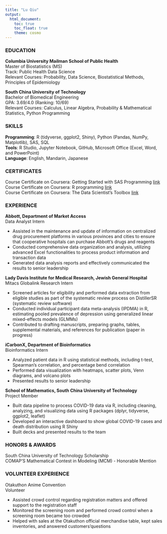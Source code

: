 ```yaml
---
title: "Lu Qiu"
output: 
  html_document:
    toc: true
    toc_float: true
    theme: cosmo
---
```


### EDUCATION

**Columbia University Mailman School of Public Health** <br>
Master of Biostatistics (MS) <br>
Track: Public Health Data Science <br>
Relevant Courses: Probability, Data Science, Biostatistical Methods, Principles of Epidemiology

**South China University of Technology** <br>
Bachelor of Biomedical Engineering <br>
GPA: 3.69/4.0 (Ranking: 10/69) <br>
Relevant Courses: Calculus, Linear Algebra, Probability & Mathematical Statistics, Python Programming

### SKILLS

**Programming**: R (tidyverse, ggplot2, Shiny), Python (Pandas, NumPy, Matplotlib), SAS, SQL <br>
**Tools**: R Studio, Jupyter Notebook, GitHub, Microsoft Office (Excel, Word, and PowerPoint) <br> 
**Language**: English, Mandarin, Japanese

### CERTIFICATES
Course Certificate on Coursera: Getting Started with SAS Programming [link](https://coursera.org/share/5e3a33e50101a31076375c4a125a6ad4) <br>
Course Certificate on Coursera: R programming [link](https://coursera.org/share/a2517a50f07f235cd1607953afff3e02)<br> 
Course Certificate on Coursera: The Data Scientist’s Toolbox
[link](https://coursera.org/share/b8c48e29daaf28a3bbab032fefad70a9)<br>

### EXPERIENCE
**Abbott, Department of Market Access** <br>
Data Analyst Intern 

* Assisted in the maintenance and update of information on centralized drug procurement platforms in various provinces and cities to ensure that cooperative hospitals can purchase Abbott’s drugs and reagents
* Conducted comprehensive data organization and analysis, utilizing advanced Excel functionalities to process product information and transaction data
* Generated data analysis reports and effectively communicated the results to senior leadership

**Lady Davis Institute for Medical Research, Jewish General Hospital**  <br>
Mitacs Globalink Research Intern 

* Screened articles for eligibility and performed data extraction from eligible studies as part of the systematic review process on DistillerSR (systematic review software)
* Conducted individual participant data meta-analysis (IPDMA) in R, estimating pooled prevalence of depression using generalized linear mixed-effects models (GLMMs)
* Contributed to drafting manuscripts, preparing graphs, tables, supplemental materials, and references for publication (paper in progress)

**iCarbonX, Department of Bioinformatics** <br>
Bioinformatics Intern 

* Analyzed patient data in R using statistical methods, including t-test, Spearman’s correlation, and percentage bend correlation
* Performed data visualization with heatmaps, scatter plots, Venn diagrams, and volcano plots
* Presented results to senior leadership

**School of Mathematics, South China University of Technology** <br>
Project Member    

* Built data pipeline to process COVID-19 data via R, including cleaning, analyzing, and visualizing data using R packages (dplyr, tidyverse, ggplot2, leaflet)           
* Developed an interactive dashboard to show global COVID-19 cases and death distribution using R Shiny
* Built decks and presented results to the team


### HONORS & AWARDS
South China University of Technology Scholarship <br>
COMAP'S Mathematical Contest in Modeling (MCM) - Honorable Mention <br>

### VOLUNTEER EXPERIENCE
Otakuthon Anime Convention <br>
Volunteer

* Assisted crowd control regarding registration matters and offered support to the registration staff
* Monitored the screening room and performed crowd control when a screening room became too crowded
* Helped with sales at the Otakuthon official merchandise table, kept sales inventories, and answered customers'questions

